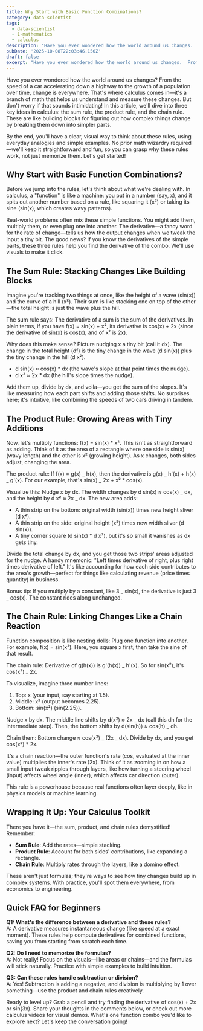 ```yaml
---
title: Why Start with Basic Function Combinations?
category: data-scientist
tags:
  - data-scientist
  - 1-mathematics
  - calculus
description: "Have you ever wondered how the world around us changes.  From the speed of a car accelerating down a highway to the growth of a population over time,\n ..."
pubDate: '2025-10-08T22:03:46.150Z'
draft: false
excerpt: "Have you ever wondered how the world around us changes.  From the speed of a car accelerating down a highway to the growth of a population over time,\n ..."
---
```



Have you ever wondered how the world around us changes? From the speed of a car accelerating down a highway to the growth of a population over time, change is everywhere. That's where calculus comes in—it's a branch of math that helps us understand and measure these changes. But don't worry if that sounds intimidating! In this article, we'll dive into three key ideas in calculus: the sum rule, the product rule, and the chain rule. These are like building blocks for figuring out how complex things change by breaking them down into simpler parts.

By the end, you'll have a clear, visual way to think about these rules, using everyday analogies and simple examples. No prior math wizardry required—we'll keep it straightforward and fun, so you can grasp why these rules work, not just memorize them. Let's get started!

## Why Start with Basic Function Combinations?

Before we jump into the rules, let's think about what we're dealing with. In calculus, a "function" is like a machine: you put in a number (say, x), and it spits out another number based on a rule, like squaring it (x²) or taking its sine (sin(x), which creates wavy patterns).

Real-world problems often mix these simple functions. You might add them, multiply them, or even plug one into another. The derivative—a fancy word for the rate of change—tells us how the output changes when we tweak the input a tiny bit. The good news? If you know the derivatives of the simple parts, these three rules help you find the derivative of the combo. We'll use visuals to make it click.

## The Sum Rule: Stacking Changes Like Building Blocks

Imagine you're tracking two things at once, like the height of a wave (sin(x)) and the curve of a hill (x²). Their sum is like stacking one on top of the other—the total height is just the wave plus the hill.

The sum rule says: The derivative of a sum is the sum of the derivatives. In plain terms, if you have f(x) = sin(x) + x², its derivative is cos(x) + 2x (since the derivative of sin(x) is cos(x), and of x² is 2x).

Why does this make sense? Picture nudging x a tiny bit (call it dx). The change in the total height (df) is the tiny change in the wave (d sin(x)) plus the tiny change in the hill (d x²).

- d sin(x) ≈ cos(x) \* dx (the wave's slope at that point times the nudge).
- d x² ≈ 2x \* dx (the hill's slope times the nudge).

Add them up, divide by dx, and voila—you get the sum of the slopes. It's like measuring how each part shifts and adding those shifts. No surprises here; it's intuitive, like combining the speeds of two cars driving in tandem.

## The Product Rule: Growing Areas with Tiny Additions

Now, let's multiply functions: f(x) = sin(x) \* x². This isn't as straightforward as adding. Think of it as the area of a rectangle where one side is sin(x) (wavy length) and the other is x² (growing height). As x changes, both sides adjust, changing the area.

The product rule: If f(x) = g(x) _ h(x), then the derivative is g(x) _ h'(x) + h(x) _ g'(x). For our example, that's sin(x) _ 2x + x² \* cos(x).

Visualize this: Nudge x by dx. The width changes by d sin(x) ≈ cos(x) _ dx, and the height by d x² ≈ 2x _ dx. The new area adds:

- A thin strip on the bottom: original width (sin(x)) times new height sliver (d x²).
- A thin strip on the side: original height (x²) times new width sliver (d sin(x)).
- A tiny corner square (d sin(x) \* d x²), but it's so small it vanishes as dx gets tiny.

Divide the total change by dx, and you get those two strips' areas adjusted for the nudge. A handy mnemonic: "Left times derivative of right, plus right times derivative of left." It's like accounting for how each side contributes to the area's growth—perfect for things like calculating revenue (price times quantity) in business.

Bonus tip: If you multiply by a constant, like 3 _ sin(x), the derivative is just 3 _ cos(x). The constant rides along unchanged.

## The Chain Rule: Linking Changes Like a Chain Reaction

Function composition is like nesting dolls: Plug one function into another. For example, f(x) = sin(x²). Here, you square x first, then take the sine of that result.

The chain rule: Derivative of g(h(x)) is g'(h(x)) _ h'(x). So for sin(x²), it's cos(x²) _ 2x.

To visualize, imagine three number lines:

1. Top: x (your input, say starting at 1.5).
2. Middle: x² (output becomes 2.25).
3. Bottom: sin(x²) (sin(2.25)).

Nudge x by dx. The middle line shifts by d(x²) ≈ 2x _ dx (call this dh for the intermediate step). Then, the bottom shifts by d(sin(h)) ≈ cos(h) _ dh.

Chain them: Bottom change ≈ cos(x²) _ (2x _ dx). Divide by dx, and you get cos(x²) \* 2x.

It's a chain reaction—the outer function's rate (cos, evaluated at the inner value) multiplies the inner's rate (2x). Think of it as zooming in on how a small input tweak ripples through layers, like how turning a steering wheel (input) affects wheel angle (inner), which affects car direction (outer).

This rule is a powerhouse because real functions often layer deeply, like in physics models or machine learning.

## Wrapping It Up: Your Calculus Toolkit

There you have it—the sum, product, and chain rules demystified! Remember:

- **Sum Rule**: Add the rates—simple stacking.
- **Product Rule**: Account for both sides' contributions, like expanding a rectangle.
- **Chain Rule**: Multiply rates through the layers, like a domino effect.

These aren't just formulas; they're ways to see how tiny changes build up in complex systems. With practice, you'll spot them everywhere, from economics to engineering.

## Quick FAQ for Beginners

**Q1: What's the difference between a derivative and these rules?**  
A: A derivative measures instantaneous change (like speed at a exact moment). These rules help compute derivatives for combined functions, saving you from starting from scratch each time.

**Q2: Do I need to memorize the formulas?**  
A: Not really! Focus on the visuals—like areas or chains—and the formulas will stick naturally. Practice with simple examples to build intuition.

**Q3: Can these rules handle subtraction or division?**  
A: Yes! Subtraction is adding a negative, and division is multiplying by 1 over something—use the product and chain rules creatively.

Ready to level up? Grab a pencil and try finding the derivative of cos(x) + 2x or sin(3x). Share your thoughts in the comments below, or check out more calculus videos for visual demos. What's one function combo you'd like to explore next? Let's keep the conversation going!

